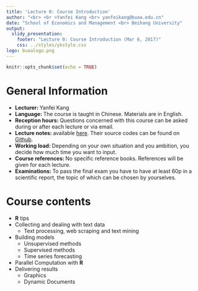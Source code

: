 ```yaml
---
title: 'Lecture 0: Course Introduction'
author: "<br> <br >Yanfei Kang <br> yanfeikang@buaa.edu.cn"
date: "School of Economics and Management <br> Beihang University"
output:
  slidy_presentation:
    footer: "Lecture 0: Course Introduction (Mar 6, 2017)"
    css: ../styles/ykstyle.css
logo: buaalogo.png
---
```


```r
knitr::opts_chunk$set(echo = TRUE)
```

# General Information

- **Lecturer: ** Yanfei Kang 
- **Language: **The course is taught in Chinese. Materials are in
English.
- **Reception hours: **Questions concerned with this course can be asked during or after each lecture or via email.
- **Lecture notes: ** available [here](https://yanfei.site/teaching/data-processing-and-statistical-analysis/). Their source codes can be found on  [Github](https://github.com/ykang/Data-Processing-and-Statistical-Analysis).
- **Working load: **Depending on your own situation and you ambition, you decide how much time you want to input. 
- **Course references: ** No specific reference books. References will be given for each lecture.
- **Examinations: **To pass the final exam you have to have at least 60p in a scientific report, the topic of which can be chosen by yourselves.




# Course contents

- **R** tips
- Collecting and dealing with text data
    + Text processing, web scraping and text mining
- Building models
    + Unsupervised methods
    + Supervised methods
    + Time series forecasting
- Parallel Computation with **R**
- Delivering results 
    + Graphics
    + Dynamic Documents



